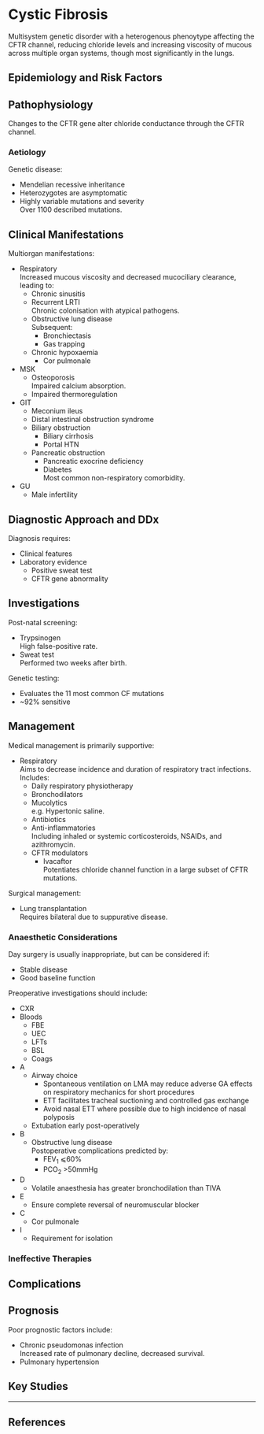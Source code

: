 # Cystic Fibrosis


Multisystem genetic disorder with a heterogenous phenoytype affecting the CFTR channel, reducing chloride levels and increasing viscosity of mucous across multiple organ systems, though most significantly in the lungs.


## Epidemiology and Risk Factors



## Pathophysiology

Changes to the CFTR gene alter chloride conductance through the CFTR channel.

### Aetiology

Genetic disease:

* Mendelian recessive inheritance
* Heterozygotes are asymptomatic
* Highly variable mutations and severity  
Over 1100 described mutations.

## Clinical Manifestations

Multiorgan manifestations:

* Respiratory  
Increased mucous viscosity and decreased mucociliary clearance, leading to:
	* Chronic sinusitis
	* Recurrent LRTI  
	Chronic colonisation with atypical pathogens.
	* Obstructive lung disease  
	Subsequent:
		* Bronchiectasis
		* Gas trapping
	* Chronic hypoxaemia
		* Cor pulmonale
* MSK
	* Osteoporosis  
	Impaired calcium absorption.
	* Impaired thermoregulation
* GIT
	* Meconium ileus
	* Distal intestinal obstruction syndrome
	* Biliary obstruction  
		* Biliary cirrhosis
		* Portal HTN
	* Pancreatic obstruction
		* Pancreatic exocrine deficiency
		* Diabetes  
		Most common non-respiratory comorbidity.
* GU
	* Male infertility

## Diagnostic Approach and DDx

Diagnosis requires:

* Clinical features
* Laboratory evidence
	* Positive sweat test
	* CFTR gene abnormality

## Investigations

Post-natal screening:

* Trypsinogen  
High false-positive rate.
* Sweat test  
Performed two weeks after birth.

Genetic testing:

* Evaluates the 11 most common CF mutations
* ~92% sensitive


## Management

Medical management is primarily supportive:

* Respiratory  
Aims to decrease incidence and duration of respiratory tract infections. Includes:
	* Daily respiratory physiotherapy
	* Bronchodilators
	* Mucolytics  
	e.g. Hypertonic saline.
	* Antibiotics  
	* Anti-inflammatories  
	Including inhaled or systemic corticosteroids, NSAIDs, and azithromycin.
	* CFTR modulators
		* Ivacaftor  
		Potentiates chloride channel function in a large subset of CFTR mutations.

Surgical management:

* Lung transplantation  
Requires bilateral due to suppurative disease.
 
### Anaesthetic Considerations

Day surgery is usually inappropriate, but can be considered if:

* Stable disease
* Good baseline function

Preoperative investigations should include:

* CXR
* Bloods
	* FBE
	* UEC
	* LFTs
	* BSL
	* Coags

* A
	* Airway choice
		* Spontaneous ventilation on LMA may reduce adverse GA effects on respiratory mechanics for short procedures
		* ETT facilitates tracheal suctioning and controlled gas exchange
		* Avoid nasal ETT where possible due to high incidence of nasal polyposis
	* Extubation early post-operatively
* B
	* Obstructive lung disease  
	Postoperative complications predicted by:
		* FEV<sub>1</sub> ⩽60%
		* PCO<sub>2</sub> >50mmHg
* D
	* Volatile anaesthesia has greater bronchodilation than TIVA
* E
	* Ensure complete reversal of neuromuscular blocker
* C
	* Cor pulmonale
* I
	* Requirement for isolation

### Ineffective Therapies

## Complications

## Prognosis

Poor prognostic factors include:

* Chronic pseudomonas infection  
Increased rate of pulmonary decline, decreased survival.
* Pulmonary hypertension

## Key Studies


---

## References



